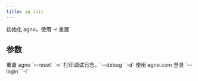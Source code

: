 ```yaml
---
title: ag init
---
```


初始化 agno，使用 -r 重置

## 参数

<ResponseField name="reset" type="bool">
 重置 agno `--reset` `-r`
</ResponseField>
<ResponseField name="print_debug_log" type="bool">
 打印调试日志。`--debug` `-d`
</ResponseField>
<ResponseField name="login" type="bool">
 使用 agno.com 登录 `--login` `-l`
</ResponseField>
